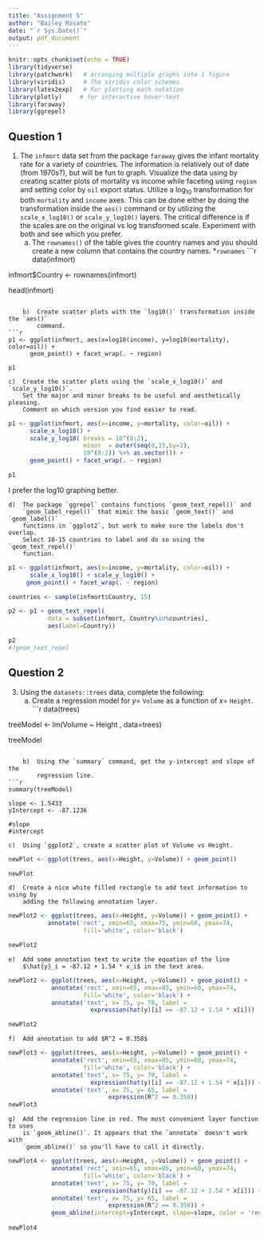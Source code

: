 ---
title: "Assignment 5"
author: "Bailey Rosato"
date: "`r Sys.Date()`"
output: pdf_document
---

```{r setup, include=FALSE}
knitr::opts_chunk$set(echo = TRUE)
library(tidyverse)
library(patchwork)   # arranging multiple graphs into 1 figure
library(viridis)     # The viridis color schemes
library(latex2exp)   # For plotting math notation
library(plotly)     # for interactive hover-text
library(faraway)
library(ggrepel)
```

## Question 1 

1.  The `infmort` data set from the package `faraway` gives the infant mortality
    rate for a variety of countries. The information is relatively out of date
    (from 1970s?), but will be fun to graph. Visualize the data using by creating
    scatter plots of mortality vs income while faceting using `region` and setting
    color by `oil` export status. Utilize a $\log_{10}$ transformation for both
    `mortality` and `income` axes. This can be done either by doing the
    transformation inside the `aes()` command or by utilizing the `scale_x_log10()`
    or `scale_y_log10()` layers. The critical difference is if the scales are on
    the original vs log transformed scale. Experiment with both and see which you
    prefer.
    a)  The `rownames()` of the table gives the country names and you should
        create a new column that contains the country names. *`rownames`
```{r}
data(infmort)

infmort$Country <- rownames(infmort)

head(infmort)

```

    b)  Create scatter plots with the `log10()` transformation inside the `aes()`
        command.
```{r}
p1 <- ggplot(infmort, aes(x=log10(income), y=log10(mortality), color=oil)) + 
      geom_point() + facet_wrap(. ~ region) 

p1
```

    c)  Create the scatter plots using the `scale_x_log10()` and `scale_y_log10()`.
        Set the major and minor breaks to be useful and aesthetically pleasing.
        Comment on which version you find easier to read.
```{r}
p1 <- ggplot(infmort, aes(x=income, y=mortality, color=oil)) + 
      scale_x_log10() + 
      scale_y_log10( breaks = 10^(0:2),
                     minor  = outer(seq(0,15,by=2), 
                     10^(0:2)) %>% as.vector()) +
      geom_point() + facet_wrap(. ~ region) 

p1
```
I prefer the log10 graphing better. 

    d)  The package `ggrepel` contains functions `geom_text_repel()` and
        `geom_label_repel()` that mimic the basic `geom_text()` and `geom_label()`
        functions in `ggplot2`, but work to make sure the labels don't overlap.
        Select 10-15 countries to label and do so using the `geom_text_repel()`
        function.
```{r}
p1 <- ggplot(infmort, aes(x=income, y=mortality, color=oil)) + 
      scale_x_log10() + scale_y_log10() +
     geom_point() + facet_wrap(. ~ region)

countries <- sample(infmort$Country, 15)

p2 <- p1 + geom_text_repel(
           data = subset(infmort, Country%in%countries),
           aes(label=Country))

p2
#?geom_text_repel
```

## Question 2 

3. Using the `datasets::trees` data, complete the following:
    a)  Create a regression model for $y=$ `Volume` as a function of $x=$ `Height`.
```{r}
data(trees)

treeModel <- lm(Volume ~ Height , data=trees)

treeModel
```
    
    b)  Using the `summary` command, get the y-intercept and slope of the
        regression line.
```{r}
summary(treeModel)

slope <- 1.5433
yIntercept <- -87.1236

#slope 
#intercept 
```

    c)  Using `ggplot2`, create a scatter plot of Volume vs Height.
```{r}
newPlot <- ggplot(trees, aes(x=Height, y=Volume)) + geom_point()

newPlot
```
    
    d)  Create a nice white filled rectangle to add text information to using by
        adding the following annotation layer.
```{r, eval}
newPlot2 <- ggplot(trees, aes(x=Height, y=Volume)) + geom_point() + 
           annotate('rect', xmin=65, xmax=75, ymin=60, ymax=74,
                     fill='white', color='black') 

newPlot2
```
    e)  Add some annotation text to write the equation of the line
        $\hat{y}_i = -87.12 + 1.54 * x_i$ in the text area.
```{r}
newPlot2 <- ggplot(trees, aes(x=Height, y=Volume)) + geom_point() + 
            annotate('rect', xmin=65, xmax=85, ymin=60, ymax=74,
                     fill='white', color='black') +
            annotate('text', x= 75, y= 70, label = 
                       expression(hat(y)[i] == -87.12 + 1.54 * x[i]))

newPlot2
```

    f)  Add annotation to add $R^2 = 0.358$
```{r}
newPlot3 <- ggplot(trees, aes(x=Height, y=Volume)) + geom_point() + 
            annotate('rect', xmin=65, xmax=85, ymin=60, ymax=74,
                     fill='white', color='black') +
            annotate('text', x= 75, y= 70, label = 
                       expression(hat(y)[i] == -87.12 + 1.54 * x[i])) + 
            annotate('text', x= 75, y= 65, label = 
                            expression(R^2 == 0.358))
newPlot3
```
    
    g)  Add the regression line in red. The most convenient layer function to uses
        is `geom_abline()`. It appears that the `annotate` doesn't work with
        `geom_abline()` so you'll have to call it directly.

```{r}
newPlot4 <- ggplot(trees, aes(x=Height, y=Volume)) + geom_point() + 
            annotate('rect', xmin=65, xmax=85, ymin=60, ymax=74,
                     fill='white', color='black') +
            annotate('text', x= 75, y= 70, label = 
                       expression(hat(y)[i] == -87.12 + 1.54 * x[i])) + 
            annotate('text', x= 75, y= 65, label = 
                            expression(R^2 == 0.358)) + 
            geom_abline(intercept=yIntercept, slope=slope, color = 'red')
            
newPlot4
```
